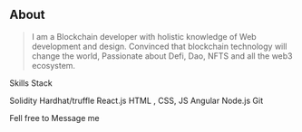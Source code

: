 ## About

> I am a Blockchain developer with holistic knowledge of
Web development and design. Convinced that
blockchain technology will change the world,
Passionate about Defi, Dao, NFTS and all the web3
ecosystem.

Skills Stack

Solidity
Hardhat/truffle
React.js
HTML , CSS, JS
Angular
Node.js
Git


Fell free to Message me
